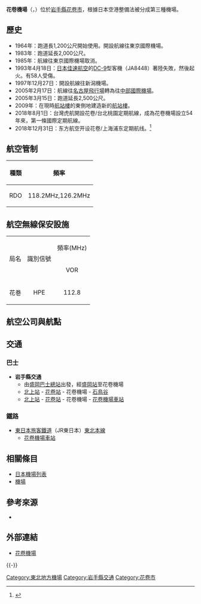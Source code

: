 {{NoteTA
|T=zh-hans:花卷機場;zh-hant:花卷機場;zh-hk:花卷機場;zh-cn:花卷机场;zh-tw:花卷機場;zh-sg:花卷机场;zh-mo:花卷機場;
|1=zh-hans:花卷機場;zh-hant:花卷機場;zh-hk:花卷機場;zh-cn:花卷机场;zh-tw:花卷機場;zh-sg:花卷机场;zh-mo:花卷機場;
|2=zh-hans:花卷;zh-hant:花卷;zh-hk:花卷;zh-cn:花卷;zh-tw:花卷;zh-sg:花卷;zh-mo:花卷;
}}
{{Infobox airport
| name         = 花卷機場<br /><small>Hanamaki Airport</small>
| nativename   = {{lang|ja|花巻空港}}
| photo        = 171102 Hanamaki Airport Hanamaki Iwate pref Japan06n.jpg
| photosize    = 300px
| caption      = 
| IATA         = HNA
| ICAO         = RJSI
| type         = 民用
| operator     = {{Link-ja|岩手縣廳|岩手県庁}}
| city-served  = [[花卷市|花卷市]]
| location     = {{JPN}}[[岩手縣|岩手縣]][[花卷市|花卷市]]
| opened       = {{start date|1964}}
| closed       = <!-- {{end date|YYYY|MM|DD}} -->
| elevation-m  = 89.7
| metric-elev  = yes
| coordinates  = {{Coord|39|25|43|N|141|08|07|E|type:airport_region:JP|display=inline,title}}
| latd  =  39 | latm  = 25 | lats  = 43 | latNS  = N
| longd = 141 | longm = 08 | longs = 07 | longEW = E
| website                = {{URL|http://www.hna-terminal.co.jp/}}
| pushpin_map            = Japan
| pushpin_mapsize        = 250
| pushpin_map_caption    = 機場在日本的位置
| pushpin_label          = HNA/RJSI
| pushpin_label_position = right
| r1-number    = 02/20
| r1-length-m  = 2,500
| r1-surface   = 混凝土/瀝青
| metric-rwy   = yes
| stat-year    = 2014
| stat1-header = 客運量
| stat1-data   = 395,329 人次
| stat2-header = 貨運量
| stat2-data   = 154 公噸
| stat3-header = 起降架次
| stat3-data   = 5,888 架次
}}

'''花卷機場'''（{{jpn|j=花巻空港|hg=はなまきくうこう|rm=Hanamaki kūkō|f=y}}，{{airport codes|HNA|RJSI}}）位於[[岩手縣|岩手縣]][[花卷市|花卷市]]，根據日本空港整備法被分成第三種機場。

== 歷史 ==
*1964年：跑道長1,200公尺開始使用。開設航線往東京國際機場。
*1983年：跑道延長2,000公尺。
*1985年：航線往東京國際機場取消。
*1993年4月18日：[[日本佳速航空|日本佳速航空]]的[[DC-9|DC-9]]型客機（JA8448）著陸失敗，然後起火。有58人受傷。
*1997年12月27日：開設航線往新潟機場。
*2005年2月17日：航線往[[名古屋飛行場|名古屋飛行場]]轉為往[[中部國際機場|中部國際機場]]。
*2005年3月15日：跑道延長2,500公尺。
*2009年：在現時[[航站樓|航站樓]]的東側地建造新的[[航站樓|航站樓]]。
*2018年8月1日：台灣虎航開設花卷/台北桃園定期航線，成為花卷機場設立54年來，第一條國際定期航線。
*2018年12月31日：东方航空开设花卷/上海浦东定期航线。<ref>{{cite web |url=https://www.routesonline.com/news/38/airlineroute/282215/china-eastern-adds-shanghai-hanamaki-service-in-late-jan-2019/ |title=China Eastern adds Shanghai – Hanamaki service in late-Jan 2019 |date=2018-12-31 |accessdate=2019-09-24 |archive-date=2019-03-31 |archive-url=https://web.archive.org/web/20190331134059/https://www.routesonline.com/news/38/airlineroute/282215/china-eastern-adds-shanghai-hanamaki-service-in-late-jan-2019/ |dead-url=no }}</ref>

== 航空管制 ==
{|class="wikitable"
|-
!種類
!頻率
|-
|RDO
|118.2MHz,126.2MHz
|}

== 航空無線保安設施 ==
{| class="wikitable"
|-
| rowspan="2" style="text-align: center;"|局名|| rowspan="2"|識別信號||colspan="2"|頻率(MHz)
|-
| style="text-align: center;"|VOR|| style="text-align: center;"|DME
|-
| style="text-align: center;"|花巻|| style="text-align: center;"|HPE|| style="text-align: center;"|112.8|| style="text-align: center;"|1162
|}

== 航空公司與航點 ==
{{Airport-dest-list
| {{flagicon|JPN}} [[日本航空|日本航空]]（JL）<br>{{small|由[[J-Air|J-Air]]營運}}| [[大阪國際機場|大阪/伊丹]]、[[新千歲機場|札幌/新千歲]]、[[福岡機場|福岡]]
| {{nowrap|{{flagicon|JPN}} [[富士夢幻航空|富士夢幻航空]]（JH）}}| [[名古屋飛行場|名古屋/小牧]]
| {{flagicon|TWN}} [[台灣虎航|台灣虎航]]（IT）| [[臺灣桃園國際機場|台北/桃園]]
}}

==交通==
=== 巴士 ===
*'''岩手縣交通'''
**由[[盛岡巴士總站|盛岡巴士總站]]出發，經[[盛岡站|盛岡站]]至花卷機場
**[[北上站|北上站]] - [[花卷站|花卷站]] - 花卷機場 - [[石鳥谷町|石鳥谷]]
**[[北上站|北上站]] - [[花卷站|花卷站]] - 花卷機場 - [[花卷機場車站|花卷機場車站]]

=== 鐵路 ===
*[[東日本旅客鐵道|東日本旅客鐵道]]（JR東日本）[[東北本線|東北本線]]
**[[花卷機場車站|花卷機場車站]]

== 相關條目 ==
*[[日本機場列表|日本機場列表]]
*[[機場|機場]]

== 參考來源 ==
<div class="references-small">
<references />
</div>
* {{Cite web|publisher=国土交通省航空局航空ネットワーク企画課|title=暦年・年度別空港管理状況調書|date=|url=http://www.mlit.go.jp/common/001101030.pdf|accessdate=2015-09-30|deadurl=yes|archiveurl=https://web.archive.org/web/20150923142025/http://www.mlit.go.jp/common/001101030.pdf|archivedate=2015-09-23}}

== 外部連結 ==
{{Commonscat|Hanamaki Airport|花卷機場}}
* [http://www.hna-terminal.co.jp/ 花卷機場] {{Wayback|url=http://www.hna-terminal.co.jp/ |date=20090129142453 }}{{ja}}{{en}}{{zh-tw}}
{{-}}
{{日本機場}}

[[Category:東北地方機場|Category:東北地方機場]]
[[Category:岩手縣交通|Category:岩手縣交通]]
[[Category:花卷市|Category:花卷市]]